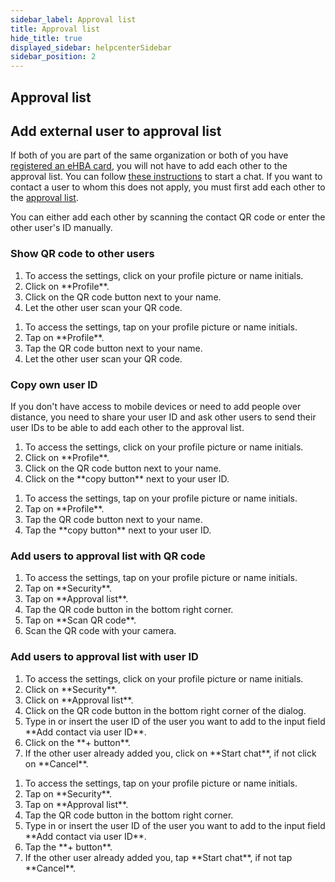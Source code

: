 ```yaml
---
sidebar_label: Approval list
title: Approval list
hide_title: true
displayed_sidebar: helpcenterSidebar
sidebar_position: 2
---
```




<div class="hero hero--primary">
  <div class="container">
    <h2 class="hero__title">Approval list</h2>
  </div>
</div>

## Add external user to approval list

If both of you are part of the same organization or both of you have [registered an eHBA card](./use-ehba), you will not have to add each other to the approval list. You can follow [these instructions](../using-famedly/chats#start-direct-chat) to start a chat.
If you want to contact a user to whom this does not apply, you must first add each other to the [approval list](./approval-list).  

You can either add each other by scanning the contact QR code or enter the other user's ID manually.   

### Show QR code to other users

<Tabs>
  <TabItem value="desktop" label="Desktop">
  <ol>
    <li>To access the settings, click on your profile picture or name initials.</li>
    <li>Click on **Profile**.</li>
    <li>Click on the QR code button next to your name.</li>
    <li>Let the other user scan your QR code.</li>
  </ol>
  </TabItem>
  <TabItem value="mobile" label="Mobile">
  <ol>
    <li>To access the settings, tap on your profile picture or name initials.</li>
    <li>Tap on **Profile**.</li>
    <li>Tap the QR code button next to your name.</li>
    <li>Let the other user scan your QR code.</li>
  </ol>
  </TabItem>
</Tabs>

### Copy own user ID

If you don't have access to mobile devices or need to add people over distance, you need to share your user ID
and ask other users to send their user IDs to be able to add each other to the approval list. 

<Tabs>
  <TabItem value="desktop" label="Desktop">
  <ol>
    <li>To access the settings, click on your profile picture or name initials.</li>
    <li>Click on **Profile**.</li>
    <li>Click on the QR code button next to your name.</li>
    <li>Click on the **copy button** next to your user ID.</li>
  </ol>
  </TabItem>
  <TabItem value="mobile" label="Mobile">
  <ol>
    <li>To access the settings, tap on your profile picture or name initials.</li>
    <li>Tap on **Profile**.</li>
    <li>Tap the QR code button next to your name.</li>
    <li>Tap the **copy button** next to your user ID.</li>
  </ol>
  </TabItem>
</Tabs>

### Add users to approval list with QR code

<Tabs>
  <TabItem value="mobile" label="Mobile">
  <ol>
    <li>To access the settings, tap on your profile picture or name initials.</li>
    <li>Tap on **Security**.</li>
    <li>Tap on **Approval list**.</li>
    <li>Tap the QR code button in the bottom right corner.</li>
    <li>Tap on **Scan QR code**.</li>
    <li>Scan the QR code with your camera.</li>
  </ol>
  </TabItem>
</Tabs>

### Add users to approval list with user ID

<Tabs>
  <TabItem value="desktop" label="Desktop">
  <ol>
    <li>To access the settings, click on your profile picture or name initials.</li>
    <li>Click on **Security**.</li>
    <li>Click on **Approval list**.</li>
    <li>Click on the QR code button in the bottom right corner of the dialog.</li>
    <li>Type in or insert the user ID of the user you want to add to the input field **Add contact via user ID**.</li>
    <li>Click on the **+ button**.</li>
    <li>If the other user already added you, click on **Start chat**, if not click on **Cancel**.</li>
  </ol>
  </TabItem>
  <TabItem value="mobile" label="Mobile">
  <ol>
    <li>To access the settings, tap on your profile picture or name initials.</li>
    <li>Tap on **Security**.</li>
    <li>Tap on **Approval list**.</li>
    <li>Tap the QR code button in the bottom right corner.</li>
    <li>Type in or insert the user ID of the user you want to add to the input field **Add contact via user ID**.</li>
    <li>Tap the **+ button**.</li>
    <li>If the other user already added you, tap **Start chat**, if not tap **Cancel**.</li>
  </ol>
  </TabItem>
</Tabs>
